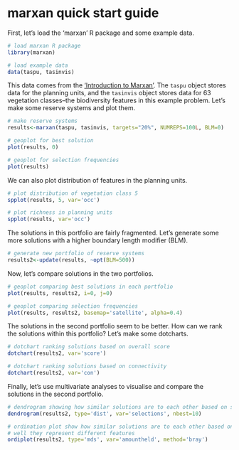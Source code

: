 marxan quick start guide
============

First, let's load the 'marxan' R package and some example data.

```r
# load marxan R package
library(marxan)

# load example data
data(taspu, tasinvis)
```

This data comes from the ['Introduction to Marxan'](http://marxan.net/courses.html). The `taspu` object stores data for the planning units, and the `tasinvis` object stores data for 63 vegetation classes--the biodiversity features in this example problem. Let's make some reserve systems and plot them.

```r
# make reserve systems
results<-marxan(taspu, tasinvis, targets="20%", NUMREPS=100L, BLM=0)

# geoplot for best solution
plot(results, 0)

# geoplot for selection frequencies
plot(results)
```

We can also plot distribution of features in the planning units.

```r
# plot distribution of vegetation class 5
spplot(results, 5, var='occ')

# plot richness in planning units
spplot(results, var='occ')
```

The solutions in this portfolio are fairly fragmented. Let's generate some more solutions with a higher boundary length modifier (BLM).

```r
# generate new portfolio of reserve systems
results2<-update(results, ~opt(BLM=500))
```

Now, let's compare solutions in the two portfolios.

```r
# geoplot comparing best solutions in each portfolio
plot(results, results2, i=0, j=0)

# geoplot comparing selection frequencies
plot(results, results2, basemap='satellite', alpha=0.4)
```

The solutions in the second portfolio seem to be better. How can we rank the solutions within this portfolio? Let's make some dotcharts.

```r
# dotchart ranking solutions based on overall score
dotchart(results2, var='score')

# dotchart ranking solutions based on connectivity
dotchart(results2, var='con')
```

Finally, let's use multivariate analyses to visualise and compare the solutions in the second portfolio.

```r
# dendrogram showing how similar solutions are to each other based on selections
dendrogram(results2, type='dist', var='selections', nbest=10)

# ordination plot show how similar solutions are to each other based on 
# well they represent different features
ordiplot(results2, type='mds', var='amountheld', method='bray')
```

<!--
%\VignetteEngine{knitr::knitr}
%\VignetteIndexEntry{Quick start guide to the marxan R package}
-->
